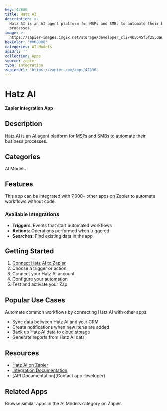 ```yaml
---
key: 42836
title: Hatz AI
description: >-
  Hatz AI is an AI agent platform for MSPs and SMBs to automate their business
  processes.
image: >-
  https://zapier-images.imgix.net/storage/developer_cli/4b5645f5f2553add4e3bac4c704530c7.png?auto=format%2Ccompress&ixlib=python-3.0.0&q=50
hexColor: '#000000'
categories: AI Models
apiUrl: ''
collection: Apps
source: zapier
type: Integration
zapierUrl: 'https://zapier.com/apps/42836'
---
```

# Hatz AI

**Zapier Integration App**

## Description

Hatz AI is an AI agent platform for MSPs and SMBs to automate their business processes.

## Categories

AI Models

## Features

This app can be integrated with 7,000+ other apps on Zapier to automate workflows without code.

### Available Integrations

- **Triggers**: Events that start automated workflows
- **Actions**: Operations performed when triggered
- **Searches**: Find existing data in the app

## Getting Started

1. [Connect Hatz AI to Zapier](https://zapier.com/apps/42836)
2. Choose a trigger or action
3. Connect your Hatz AI account
4. Configure your automation
5. Test and activate your Zap

## Popular Use Cases

Automate common workflows by connecting Hatz AI with other apps:

- Sync data between Hatz AI and your CRM
- Create notifications when new items are added
- Back up Hatz AI data to cloud storage
- Generate reports from Hatz AI data

## Resources

- [Hatz AI on Zapier](https://zapier.com/apps/42836)
- [Integration Documentation](https://zapier.com/apps/42836/integrations)
- [API Documentation](Contact app developer)

## Related Apps

Browse similar apps in the AI Models category on Zapier.
